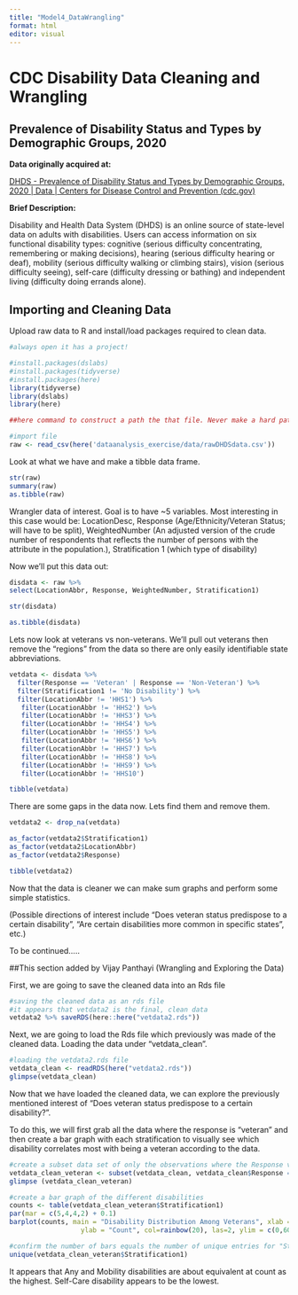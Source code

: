 ---
title: "Model4_DataWrangling"
format: html
editor: visual
---

# CDC Disability Data Cleaning and Wrangling

## Prevalence of Disability Status and Types by Demographic Groups, 2020

**Data originally acquired at:**

[DHDS - Prevalence of Disability Status and Types by Demographic Groups, 2020 \| Data \| Centers for Disease Control and Prevention (cdc.gov)](https://data.cdc.gov/Disability-Health/DHDS-Prevalence-of-Disability-Status-and-Types-by-/qjg3-6acf)

**Brief Description:**

Disability and Health Data System (DHDS) is an online source of state-level data on adults with disabilities. Users can access information on six functional disability types: cognitive (serious difficulty concentrating, remembering or making decisions), hearing (serious difficulty hearing or deaf), mobility (serious difficulty walking or climbing stairs), vision (serious difficulty seeing), self-care (difficulty dressing or bathing) and independent living (difficulty doing errands alone).

## Importing and Cleaning Data

Upload raw data to R and install/load packages required to clean data.

```{r}
#always open it has a project!

#install.packages(dslabs)
#install.packages(tidyverse)
#install.packages(here)
library(tidyverse)
library(dslabs)
library(here)

##here command to construct a path the that file. Never make a hard path to the C drive, only relative paths.

#import file
raw <- read_csv(here('dataanalysis_exercise/data/rawDHDSdata.csv'))

```

Look at what we have and make a tibble data frame.

```{r}
str(raw)
summary(raw)
as.tibble(raw)
```

Wrangler data of interest. Goal is to have \~5 variables. Most interesting in this case would be: LocationDesc, Response (Age/Ethnicity/Veteran Status; will have to be split), WeightedNumber (An adjusted version of the crude number of respondents that reflects the number of persons with the attribute in the population.), Stratification 1 (which type of disability)

Now we'll put this data out:

```{r}
disdata <- raw %>%
select(LocationAbbr, Response, WeightedNumber, Stratification1)

str(disdata)

as.tibble(disdata)
```

Lets now look at veterans vs non-veterans. We'll pull out veterans then remove the "regions" from the data so there are only easily identifiable state abbreviations.

```{r}
vetdata <- disdata %>%
  filter(Response == 'Veteran' | Response == 'Non-Veteran') %>%
  filter(Stratification1 != 'No Disability') %>%
  filter(LocationAbbr != 'HHS1') %>%
   filter(LocationAbbr != 'HHS2') %>%
   filter(LocationAbbr != 'HHS3') %>%
   filter(LocationAbbr != 'HHS4') %>%
   filter(LocationAbbr != 'HHS5') %>%
   filter(LocationAbbr != 'HHS6') %>%
   filter(LocationAbbr != 'HHS7') %>%
   filter(LocationAbbr != 'HHS8') %>%
   filter(LocationAbbr != 'HHS9') %>%
   filter(LocationAbbr != 'HHS10')

tibble(vetdata)
```

There are some gaps in the data now. Lets find them and remove them.

```{r}
vetdata2 <- drop_na(vetdata)

as_factor(vetdata2$Stratification1)
as_factor(vetdata2$LocationAbbr)
as_factor(vetdata2$Response)

tibble(vetdata2)
```

Now that the data is cleaner we can make sum graphs and perform some simple statistics.

(Possible directions of interest include "Does veteran status predispose to a certain disability", "Are certain disabilities more common in specific states", etc.)

To be continued.....

##This section added by Vijay Panthayi (Wrangling and Exploring the Data)

First, we are going to save the cleaned data into an Rds file

```{r}
#saving the cleaned data as an rds file
#it appears that vetdata2 is the final, clean data 
vetdata2 %>% saveRDS(here::here("vetdata2.rds"))
```

Next, we are going to load the Rds file which previously was made of the cleaned data. Loading the data under "vetdata_clean".

```{r}
#loading the vetdata2.rds file
vetdata_clean <- readRDS(here("vetdata2.rds"))
glimpse(vetdata_clean)
```

Now that we have loaded the cleaned data, we can explore the previously mentioned interest of "Does veteran status predispose to a certain disability?".

To do this, we will first grab all the data where the response is "veteran" and then create a bar graph with each stratification to visually see which disability correlates most with being a veteran according to the data.

```{r}
#create a subset data set of only the observations where the Response variable was "Veteran"
vetdata_clean_veteran <- subset(vetdata_clean, vetdata_clean$Response == "Veteran")
glimpse (vetdata_clean_veteran)

#create a bar graph of the different disabilities
counts <- table(vetdata_clean_veteran$Stratification1)
par(mar = c(5,4,4,2) + 0.1)
barplot(counts, main = "Disability Distribution Among Veterans", xlab = "Disability Type", 
                  ylab = "Count", col=rainbow(20), las=2, ylim = c(0,60))

#confirm the number of bars equals the number of unique entries for "Stratification1" variable
unique(vetdata_clean_veteran$Stratification1)
```

It appears that Any and Mobility disabilities are about equivalent at count as the highest. Self-Care disability appears to be the lowest.
